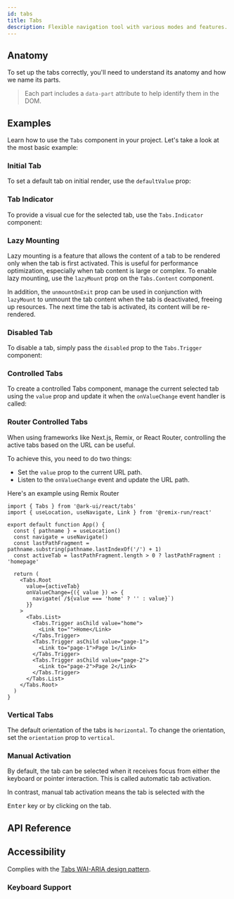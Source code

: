 ```yaml
---
id: tabs
title: Tabs
description: Flexible navigation tool with various modes and features.
---
```


<ComponentPreview id="Tabs" />

## Anatomy

To set up the tabs correctly, you'll need to understand its anatomy and how we name its parts.

> Each part includes a `data-part` attribute to help identify them in the DOM.

<Anatomy id="tabs" />

## Examples

Learn how to use the `Tabs` component in your project. Let's take a look at the most basic example:

<Example id="basic" />

### Initial Tab

To set a default tab on initial render, use the `defaultValue` prop:

<Example id="initial-tab" />

### Tab Indicator

To provide a visual cue for the selected tab, use the `Tabs.Indicator` component:

<Example id="indicator" />

### Lazy Mounting

Lazy mounting is a feature that allows the content of a tab to be rendered only when the tab is
first activated. This is useful for performance optimization, especially when tab content is large
or complex. To enable lazy mounting, use the `lazyMount` prop on the `Tabs.Content` component.

In addition, the `unmountOnExit` prop can be used in conjunction with `lazyMount` to unmount the tab
content when the tab is deactivated, freeing up resources. The next time the tab is activated, its
content will be re-rendered.

<Example id="lazy-mount" />

### Disabled Tab

To disable a tab, simply pass the `disabled` prop to the `Tabs.Trigger` component:

<Example id="disabled-tab" />

### Controlled Tabs

To create a controlled Tabs component, manage the current selected tab using the `value` prop and
update it when the `onValueChange` event handler is called:

<Example id="controlled" />

### Router Controlled Tabs

When using frameworks like Next.js, Remix, or React Router, controlling the active tabs based on the
URL can be useful.

To achieve this, you need to do two things:

- Set the `value` prop to the current URL path.
- Listen to the `onValueChange` event and update the URL path.

Here's an example using Remix Router

```tsx
import { Tabs } from '@ark-ui/react/tabs'
import { useLocation, useNavigate, Link } from '@remix-run/react'

export default function App() {
  const { pathname } = useLocation()
  const navigate = useNavigate()
  const lastPathFragment = pathname.substring(pathname.lastIndexOf('/') + 1)
  const activeTab = lastPathFragment.length > 0 ? lastPathFragment : 'homepage'

  return (
    <Tabs.Root
      value={activeTab}
      onValueChange={({ value }) => {
        navigate(`/${value === 'home' ? '' : value}`)
      }}
    >
      <Tabs.List>
        <Tabs.Trigger asChild value="home">
          <Link to="">Home</Link>
        </Tabs.Trigger>
        <Tabs.Trigger asChild value="page-1">
          <Link to="page-1">Page 1</Link>
        </Tabs.Trigger>
        <Tabs.Trigger asChild value="page-2">
          <Link to="page-2">Page 2</Link>
        </Tabs.Trigger>
      </Tabs.List>
    </Tabs.Root>
  )
}
```

### Vertical Tabs

The default orientation of the tabs is `horizontal`. To change the orientation, set the
`orientation` prop to `vertical`.

<Example id="vertical" />

### Manual Activation

By default, the tab can be selected when it receives focus from either the keyboard or pointer
interaction. This is called automatic tab activation.

In contrast, manual tab activation means the tab is selected with the

<kbd>Enter</kbd> key or by clicking on the tab.

<Example id="manual" />

## API Reference

<ComponentTypes id="tabs" />

## Accessibility

Complies with the [Tabs WAI-ARIA design pattern](https://www.w3.org/WAI/ARIA/apg/patterns/tabs/).

### Keyboard Support

<KeyBindingsTable id="tabs" />
